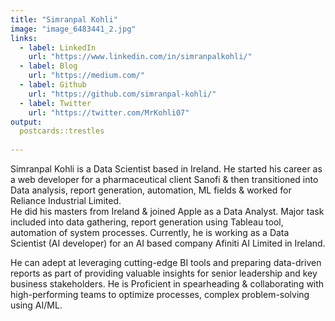 ```yaml
---
title: "Simranpal Kohli"
image: "image_6483441_2.jpg"
links:
  - label: LinkedIn
    url: "https://www.linkedin.com/in/simranpalkohli/"
  - label: Blog
    url: "https://medium.com/"
  - label: Github
    url: "https://github.com/simranpal-kohli/"
  - label: Twitter
    url: "https://twitter.com/MrKohli07"
output:
  postcards::trestles
  
---
```

 

Simranpal Kohli is a Data Scientist based in Ireland. He started his career as a web developer for a pharmaceutical client Sanofi & then transitioned into Data analysis, report generation, automation, ML fields & worked for Reliance Industrial Limited.  
He did his masters from Ireland & joined Apple as a Data Analyst. Major task included into data gathering, report generation using Tableau tool, automation of system processes. Currently, he is working as a Data Scientist (AI developer) for an AI based company Afiniti AI Limited in Ireland.
 
 He can adept at leveraging cutting-edge BI tools and preparing data-driven reports as part of providing valuable insights for senior leadership and key business stakeholders. He is Proficient in spearheading & collaborating with high-performing teams to optimize 
processes, complex problem-solving using AI/ML.


